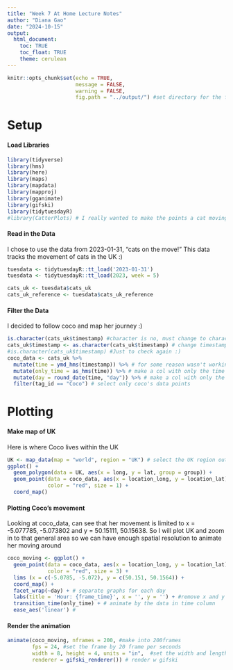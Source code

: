 ```yaml
---
title: "Week 7 At Home Lecture Notes"
author: "Diana Gao"
date: "2024-10-15"
output: 
  html_document:
    toc: TRUE
    toc_float: TRUE
    theme: cerulean
---
```


```r
knitr::opts_chunk$set(echo = TRUE, 
                      message = FALSE, 
                      warning = FALSE, 
                      fig.path = "../output/") #set directory for the figures to go in to
```

# Setup

#### Load Libraries

```r
library(tidyverse)
library(hms)
library(here)
library(maps)
library(mapdata)
library(mapproj)
library(gganimate)
library(gifski)
library(tidytuesdayR)
#library(CatterPlots) # I really wanted to make the points a cat moving around but couldnt figure it out lol
```

#### Read in the Data
I chose to use the data from 2023-01-31, "cats on the move!" This data tracks the movement of cats in the UK :)

```r
tuesdata <- tidytuesdayR::tt_load('2023-01-31')
tuesdata <- tidytuesdayR::tt_load(2023, week = 5)

cats_uk <- tuesdata$cats_uk
cats_uk_reference <- tuesdata$cats_uk_reference
```
#### Filter the Data
I decided to follow coco and map her journey :)
```r
is.character(cats_uk$timestamp) #character is no, must change to character
cats_uk$timestamp <- as.character(cats_uk$timestamp) # change timestamp to character
#is.character(cats_uk$timestamp) #Just to check again :)
coco_data <- cats_uk %>%
  mutate(time = ymd_hms(timestamp)) %>% # for some reason wasn't working when I named column timestamp?? so I just made new column named time
  mutate(only_time = as_hms(time)) %>% # make a col with only the time
  mutate(day = round_date(time, "day")) %>% # make a col with only the date
  filter(tag_id == "Coco") # select only coco's data points

```

# Plotting

#### Make map of UK
Here is where Coco lives within the UK 
```r
UK <- map_data(map = "world", region = "UK") # select the UK region out of the world map, unfortunately subregion is only based on landmasses ^^'
ggplot() + 
  geom_polygon(data = UK, aes(x = long, y = lat, group = group)) +
  geom_point(data = coco_data, aes(x = location_long, y = location_lat), 
             color = "red", size = 1) +
  coord_map()
```

#### Plotting Coco's movement
Looking at coco_data, can see that her movement is limited to x = -5.077785, -5.073802 and y = 50.15111, 50.15638. So I will plot UK and zoom in to that general area so we can have enough spatial resolution to animate her moving around
```r
coco_moving <- ggplot() + 
  geom_point(data = coco_data, aes(x = location_long, y = location_lat), 
             color = "red", size = 3) +
  lims (x = c(-5.0785, -5.072), y = c(50.151, 50.1564)) +
  coord_map() +
  facet_wrap(~day) + # separate graphs for each day
  labs(title = 'Hour: {frame_time}', x = '', y = '') + #remove x and y axes and set title for each
  transition_time(only_time) + # animate by the data in time column
  ease_aes('linear') # 
```
#### Render the animation
```r
animate(coco_moving, nframes = 200, #make into 200frames
        fps = 24, #set the frame by 20 frame per seconds
        width = 8, height = 4, units = "in",  #set the width and length of the frames using in
        renderer = gifski_renderer()) # render w gifski

```

